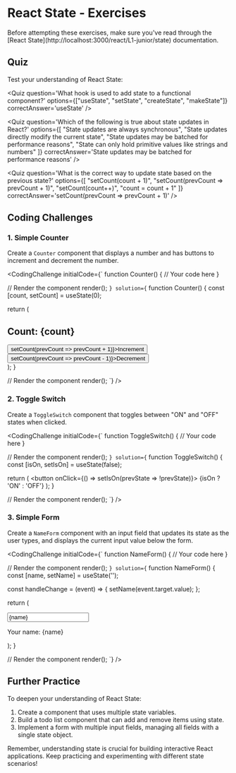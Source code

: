 
# React State - Exercises

<ProgressTracker
  section={1}
  completedTasks={3}
  totalTasks={5}
/>

<Callout emoji='📚'>
  Before attempting these exercises, make sure you've read through the [React
  State](http://localhost:3000/react/L1-junior/state) documentation.
</Callout>

## Quiz

Test your understanding of React State:

<Quiz
  question='What hook is used to add state to a functional component?'
  options={["useState", "setState", "createState", "makeState"]}
  correctAnswer='useState'
/>

<Quiz
  question='Which of the following is true about state updates in React?'
  options={[
    "State updates are always synchronous",
    "State updates directly modify the current state",
    "State updates may be batched for performance reasons",
    "State can only hold primitive values like strings and numbers"
  ]}
  correctAnswer='State updates may be batched for performance reasons'
/>

<Quiz
  question='What is the correct way to update state based on the previous state?'
  options={[
    "setCount(count + 1)",
    "setCount(prevCount => prevCount + 1)",
    "setCount(count++)",
    "count = count + 1"
  ]}
  correctAnswer='setCount(prevCount => prevCount + 1)'
/>

## Coding Challenges

### 1. Simple Counter

Create a `Counter` component that displays a number and has buttons to increment and decrement the number.

<CodingChallenge
  initialCode={`
function Counter() {
  // Your code here
}

// Render the component
render(<Counter />);
`}
  solution={`
function Counter() {
const [count, setCount] = useState(0);

return (
<div>
<h2>Count: {count}</h2>
<button onClick={() => setCount(prevCount => prevCount + 1)}>Increment</button>
<button onClick={() => setCount(prevCount => prevCount - 1)}>Decrement</button>
</div>
);
}

// Render the component
render(<Counter />);
`}
/>

### 2. Toggle Switch

Create a `ToggleSwitch` component that toggles between "ON" and "OFF" states when clicked.

<CodingChallenge
  initialCode={`
function ToggleSwitch() {
  // Your code here
}

// Render the component
render(<ToggleSwitch />);
`}
  solution={`
function ToggleSwitch() {
const [isOn, setIsOn] = useState(false);

return (
<button onClick={() => setIsOn(prevState => !prevState)}>
{isOn ? 'ON' : 'OFF'}
</button>
);
}

// Render the component
render(<ToggleSwitch />);
`}
/>

### 3. Simple Form

Create a `NameForm` component with an input field that updates its state as the user types, and displays the current input value below the form.

<CodingChallenge
  initialCode={`
function NameForm() {
  // Your code here
}

// Render the component
render(<NameForm />);
`}
  solution={`
function NameForm() {
const [name, setName] = useState('');

const handleChange = (event) => {
setName(event.target.value);
};

return (
<div>
<input
        type="text"
        value={name}
        onChange={handleChange}
        placeholder="Enter your name"
      />
<p>Your name: {name}</p>
</div>
);
}

// Render the component
render(<NameForm />);
`}
/>

## Further Practice

To deepen your understanding of React State:

1. Create a component that uses multiple state variables.
2. Build a todo list component that can add and remove items using state.
3. Implement a form with multiple input fields, managing all fields with a single state object.

Remember, understanding state is crucial for building interactive React applications. Keep practicing and experimenting with different state scenarios!
